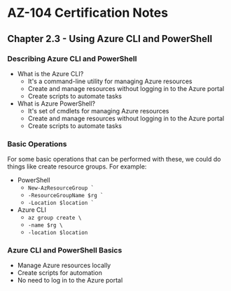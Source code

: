 # AZ-104 Certification Notes
## Chapter 2.3 - Using Azure CLI and PowerShell

### Describing Azure CLI and PowerShell
* What is the Azure CLI?
	* It's a command-line utility for managing Azure resources
	* Create and manage resources without logging in to the Azure portal
	* Create scripts to automate tasks
* What is Azure PowerShell?
	* It's set of cmdlets for managing Azure resources
	* Create and manage resources without logging in to the Azure portal
	* Create scripts to automate tasks

### Basic Operations
For some basic operations that can be performed with these, we could do things like create resource groups. For example:
* PowerShell
	* ```New-AzResourceGroup ` ```
	* ```-ResourceGroupName $rg ` ```
	* ```-Location $location ` ```
* Azure CLI
	* ```az group create \```
	* ```-name $rg \```
	* ```-location $location```

### Azure CLI and PowerShell Basics
* Manage Azure resources locally
* Create scripts for automation
* No need to log in to the Azure portal